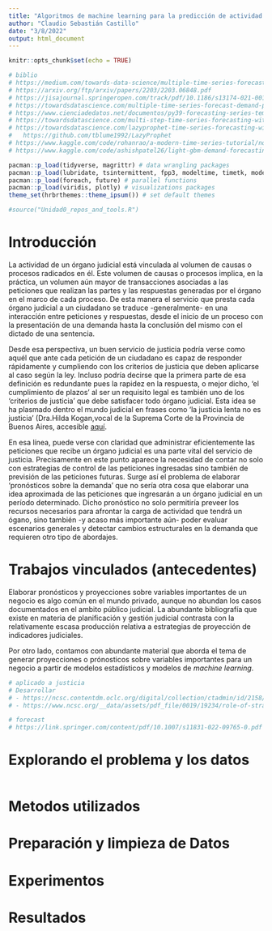 ```yaml
---
title: "Algoritmos de machine learning para la predicción de actividad en organos judiciales"
author: "Claudio Sebastián Castillo"
date: "3/8/2022"
output: html_document
---
```


```r
knitr::opts_chunk$set(echo = TRUE)

# biblio
# https://medium.com/towards-data-science/multiple-time-series-forecast-demand-pattern-classification-using-r-part-1-31601158d33b
# https://arxiv.org/ftp/arxiv/papers/2203/2203.06848.pdf
# https://jisajournal.springeropen.com/track/pdf/10.1186/s13174-021-00137-8.pdf
# https://towardsdatascience.com/multiple-time-series-forecast-demand-pattern-classification-using-r-part-1-31601158d33b
# https://www.cienciadedatos.net/documentos/py39-forecasting-series-temporales-con-skforecast-xgboost-lightgbm-catboost.html
# https://towardsdatascience.com/multi-step-time-series-forecasting-with-arima-lightgbm-and-prophet-cc9e3f95dfb0
# https://towardsdatascience.com/lazyprophet-time-series-forecasting-with-lightgbm-3745bafe5ce5
#   https://github.com/tblume1992/LazyProphet
# https://www.kaggle.com/code/rohanrao/a-modern-time-series-tutorial/notebook
# https://www.kaggle.com/code/ashishpatel26/light-gbm-demand-forecasting/notebook

pacman::p_load(tidyverse, magrittr) # data wrangling packages
pacman::p_load(lubridate, tsintermittent, fpp3, modeltime, timetk, modeltime.gluonts, tidymodels, modeltime.ensemble, modeltime.resample) # time series model packages
pacman::p_load(foreach, future) # parallel functions
pacman::p_load(viridis, plotly) # visualizations packages
theme_set(hrbrthemes::theme_ipsum()) # set default themes

#source("Unidad0_repos_and_tools.R")

```

# Introducción

La actividad de un órgano judicial está vinculada al volumen de causas o procesos radicados en él. Este volumen de causas o procesos implica, en la práctica, un volumen aún mayor de transacciones asociadas a las peticiones que realizan las partes y las respuestas generadas por el órgano en el marco de cada proceso. De esta manera el servicio que presta cada órgano judicial a un ciudadano se traduce -generalmente- en una interacción entre peticiones y respuestas, desde el inicio de un proceso con la presentación de una demanda hasta la conclusión del mismo con el dictado de una sentencia.     

Desde esa perspectiva, un buen servicio de justicia podría verse como aquél que ante cada petición de un ciudadano es capaz de responder rápidamente y cumpliendo con los criterios de justicia que deben aplicarse al caso según la ley. Incluso podría decirse que la primera parte de esa definición es redundante pues la rapidez en la respuesta, o mejor dicho, 'el cumplimiento de plazos' al ser un requisito legal es también uno de los 'criterios de justicia' que debe satisfacer todo órgano judicial. Esta idea se ha plasmado dentro el mundo judicial en frases como 'la justicia lenta no es justicia' (Dra.Hilda Kogan,vocal de la Suprema Corte de la Provincia de Buenos Aires, accesible [aquí](https://magistradoslp.org.ar/project/dra-hilda-kogan-la-justicia-lenta-no-es-justicia/).   

En esa línea, puede verse con claridad que administrar eficientemente las peticiones que recibe un órgano judicial es una parte vital del servicio de justicia. Precisamente en este punto aparece la necesidad de contar no solo con estrategias de control de las peticiones ingresadas sino también de previsión de las peticiones futuras. Surge así el problema de elaborar 'pronósticos sobre la demanda' que no sería otra cosa que elaborar una idea aproximada de las peticiones que ingresarán a un órgano judicial en un período determinado. Dicho pronóstico no solo permitiría preveer los recursos necesarios para afrontar la carga de actividad que tendrá un ógano, sino también -y acaso más importante aún- poder evaluar escenarios generales y detectar cambios estructurales en la demanda que requieren otro tipo de abordajes.  


# Trabajos vinculados (antecedentes)

Elaborar pronósticos y proyecciones sobre variables importantes de un negocio es algo común en el mundo privado, aunque no abundan los casos documentados en el ambito público judicial. La abundante bibliografía que existe en materia de planificación y gestión judicial contrasta con la relativamente escasa producción relativa a estrategias de proyección de indicadores judiciales. 

Por otro lado, contamos con abundante material que aborda el tema de generar proyecciones o prónosticos sobre variables importantes para un negocio a partir de modelos estadísticos y modelos de *machine learning*. 

<!-- Importante revisión métodos "Review of ML and AutoML Solutions to Forecast Time‑Series Data" -->


```r
# aplicado a justicia 
# Desarrollar
# - https://ncsc.contentdm.oclc.org/digital/collection/ctadmin/id/2158/
# - https://www.ncsc.org/__data/assets/pdf_file/0019/19234/role-of-strategic-planning-and-strategic-management-in-the-courts.pdf

# forecast
# https://link.springer.com/content/pdf/10.1007/s11831-022-09765-0.pdf


```

# Explorando el problema y los datos

```r

```

# Metodos utilizados

# Preparación y limpieza de Datos

# Experimentos 

# Resultados



```r

```







